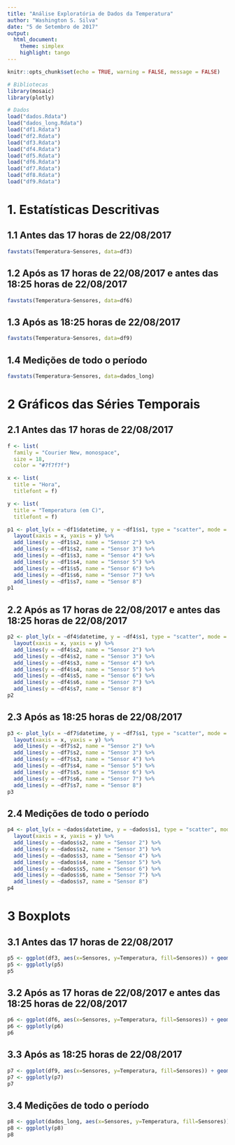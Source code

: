 ```yaml
---
title: "Análise Exploratória de Dados da Temperatura"
author: "Washington S. Silva"
date: "5 de Setembro de 2017"
output: 
  html_document:
    theme: simplex
    highlight: tango
---
```


```r
knitr::opts_chunk$set(echo = TRUE, warning = FALSE, message = FALSE)
```

```r
# Bibliotecas 
library(mosaic)
library(plotly)

# Dados
load("dados.Rdata")
load("dados_long.Rdata")
load("df1.Rdata")
load("df2.Rdata")
load("df3.Rdata")
load("df4.Rdata")
load("df5.Rdata")
load("df6.Rdata")
load("df7.Rdata")
load("df8.Rdata")
load("df9.Rdata")
```


# 1. Estatísticas Descritivas

## 1.1 Antes das 17 horas de 22/08/2017  

```r
favstats(Temperatura~Sensores, data=df3)
```

## 1.2 Após as 17 horas de 22/08/2017  e antes das 18:25 horas de 22/08/2017 

```r
favstats(Temperatura~Sensores, data=df6)
```

## 1.3 Após as 18:25 horas de 22/08/2017 

```r
favstats(Temperatura~Sensores, data=df9)
```

## 1.4 Medições de todo o período
```r
favstats(Temperatura~Sensores, data=dados_long)
```


# 2 Gráficos das Séries Temporais

## 2.1 Antes das 17 horas de 22/08/2017 

```r
f <- list(
  family = "Courier New, monospace",
  size = 18,
  color = "#7f7f7f")

x <- list(
  title = "Hora",
  titlefont = f)

y <- list(
  title = "Temperatura (em C)",
  titlefont = f)

p1 <- plot_ly(x = ~df1$datetime, y = ~df1$s1, type = "scatter", mode = "lines", name = "Sensor 1")  %>%
  layout(xaxis = x, yaxis = y) %>% 
  add_lines(y = ~df1$s2, name = "Sensor 2") %>% 
  add_lines(y = ~df1$s2, name = "Sensor 3") %>% 
  add_lines(y = ~df1$s3, name = "Sensor 4") %>% 
  add_lines(y = ~df1$s4, name = "Sensor 5") %>% 
  add_lines(y = ~df1$s5, name = "Sensor 6") %>% 
  add_lines(y = ~df1$s6, name = "Sensor 7") %>% 
  add_lines(y = ~df1$s7, name = "Sensor 8")
p1
```


## 2.2 Após as 17 horas de 22/08/2017  e antes das 18:25 horas de 22/08/2017

```r
p2 <- plot_ly(x = ~df4$datetime, y = ~df4$s1, type = "scatter", mode = "lines", name = "Sensor 1")  %>%
  layout(xaxis = x, yaxis = y) %>% 
  add_lines(y = ~df4$s2, name = "Sensor 2") %>% 
  add_lines(y = ~df4$s2, name = "Sensor 3") %>% 
  add_lines(y = ~df4$s3, name = "Sensor 4") %>% 
  add_lines(y = ~df4$s4, name = "Sensor 5") %>% 
  add_lines(y = ~df4$s5, name = "Sensor 6") %>% 
  add_lines(y = ~df4$s6, name = "Sensor 7") %>% 
  add_lines(y = ~df4$s7, name = "Sensor 8")
p2
```


## 2.3 Após as 18:25 horas de 22/08/2017 

```r
p3 <- plot_ly(x = ~df7$datetime, y = ~df7$s1, type = "scatter", mode = "lines", name = "Sensor 1")  %>%
  layout(xaxis = x, yaxis = y) %>% 
  add_lines(y = ~df7$s2, name = "Sensor 2") %>% 
  add_lines(y = ~df7$s2, name = "Sensor 3") %>% 
  add_lines(y = ~df7$s3, name = "Sensor 4") %>% 
  add_lines(y = ~df7$s4, name = "Sensor 5") %>% 
  add_lines(y = ~df7$s5, name = "Sensor 6") %>% 
  add_lines(y = ~df7$s6, name = "Sensor 7") %>% 
  add_lines(y = ~df7$s7, name = "Sensor 8")
p3
```

## 2.4 Medições de todo o período

```r
p4 <- plot_ly(x = ~dados$datetime, y = ~dados$s1, type = "scatter", mode = "lines", name = "Sensor 1")  %>%
  layout(xaxis = x, yaxis = y) %>% 
  add_lines(y = ~dados$s2, name = "Sensor 2") %>% 
  add_lines(y = ~dados$s2, name = "Sensor 3") %>% 
  add_lines(y = ~dados$s3, name = "Sensor 4") %>% 
  add_lines(y = ~dados$s4, name = "Sensor 5") %>% 
  add_lines(y = ~dados$s5, name = "Sensor 6") %>% 
  add_lines(y = ~dados$s6, name = "Sensor 7") %>% 
  add_lines(y = ~dados$s7, name = "Sensor 8")
p4
```

# 3 Boxplots

## 3.1 Antes das 17 horas de 22/08/2017 

```r
p5 <- ggplot(df3, aes(x=Sensores, y=Temperatura, fill=Sensores)) + geom_boxplot()
p5 <- ggplotly(p5)
p5
```

## 3.2 Após as 17 horas de 22/08/2017  e antes das 18:25 horas de 22/08/2017

```r
p6 <- ggplot(df6, aes(x=Sensores, y=Temperatura, fill=Sensores)) + geom_boxplot()
p6 <- ggplotly(p6)
p6
```


## 3.3 Após as 18:25 horas de 22/08/2017 

```r
p7 <- ggplot(df9, aes(x=Sensores, y=Temperatura, fill=Sensores)) + geom_boxplot()
p7 <- ggplotly(p7)
p7
```


## 3.4 Medições de todo o período

```r
p8 <- ggplot(dados_long, aes(x=Sensores, y=Temperatura, fill=Sensores)) + geom_boxplot()
p8 <- ggplotly(p8)
p8
```

